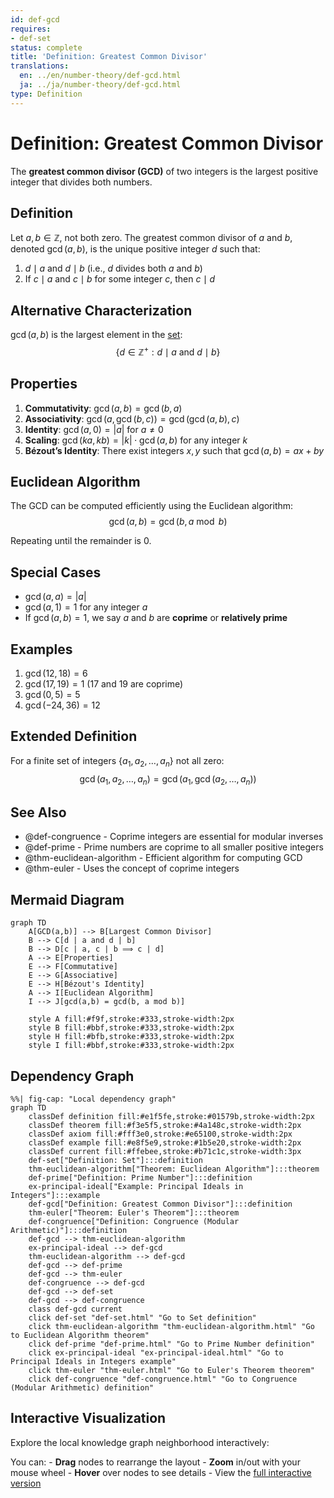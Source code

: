```yaml
---
id: def-gcd
requires:
- def-set
status: complete
title: 'Definition: Greatest Common Divisor'
translations:
  en: ../en/number-theory/def-gcd.html
  ja: ../ja/number-theory/def-gcd.html
type: Definition
---
```


# Definition: Greatest Common Divisor {#def-gcd}

The **greatest common divisor (GCD)** of two integers is the largest positive integer that divides both numbers.

## Definition

Let $a, b \in \mathbb{Z}$, not both zero. The greatest common divisor of $a$ and $b$, denoted $\gcd(a, b)$, is the unique positive integer $d$ such that:

1. $d \mid a$ and $d \mid b$ (i.e., $d$ divides both $a$ and $b$)
2. If $c \mid a$ and $c \mid b$ for some integer $c$, then $c \mid d$

## Alternative Characterization

$\gcd(a, b)$ is the largest element in the [set](../logic-set-theory/def-set.qmd):
$$\{d \in \mathbb{Z}^+ : d \mid a \text{ and } d \mid b\}$$

## Properties

1. **Commutativity**: $\gcd(a, b) = \gcd(b, a)$
2. **Associativity**: $\gcd(a, \gcd(b, c)) = \gcd(\gcd(a, b), c)$
3. **Identity**: $\gcd(a, 0) = |a|$ for $a \neq 0$
4. **Scaling**: $\gcd(ka, kb) = |k| \cdot \gcd(a, b)$ for any integer $k$
5. **Bézout's Identity**: There exist integers $x, y$ such that $\gcd(a, b) = ax + by$

## Euclidean Algorithm

The GCD can be computed efficiently using the Euclidean algorithm:
$$\gcd(a, b) = \gcd(b, a \bmod b)$$

Repeating until the remainder is 0.

## Special Cases

- $\gcd(a, a) = |a|$
- $\gcd(a, 1) = 1$ for any integer $a$
- If $\gcd(a, b) = 1$, we say $a$ and $b$ are **coprime** or **relatively prime**

## Examples

1. $\gcd(12, 18) = 6$
2. $\gcd(17, 19) = 1$ (17 and 19 are coprime)
3. $\gcd(0, 5) = 5$
4. $\gcd(−24, 36) = 12$

## Extended Definition

For a finite set of integers $\{a_1, a_2, \ldots, a_n\}$ not all zero:
$$\gcd(a_1, a_2, \ldots, a_n) = \gcd(a_1, \gcd(a_2, \ldots, a_n))$$

## See Also

- @def-congruence - Coprime integers are essential for modular inverses
- @def-prime - Prime numbers are coprime to all smaller positive integers
- @thm-euclidean-algorithm - Efficient algorithm for computing GCD
- @thm-euler - Uses the concept of coprime integers

## Mermaid Diagram

```mermaid
graph TD
    A[GCD(a,b)] --> B[Largest Common Divisor]
    B --> C[d | a and d | b]
    B --> D[c | a, c | b ⟹ c | d]
    A --> E[Properties]
    E --> F[Commutative]
    E --> G[Associative]
    E --> H[Bézout's Identity]
    A --> I[Euclidean Algorithm]
    I --> J[gcd(a,b) = gcd(b, a mod b)]

    style A fill:#f9f,stroke:#333,stroke-width:2px
    style B fill:#bbf,stroke:#333,stroke-width:2px
    style H fill:#bfb,stroke:#333,stroke-width:2px
    style I fill:#bbf,stroke:#333,stroke-width:2px
```

## Dependency Graph

```mermaid
%%| fig-cap: "Local dependency graph"
graph TD
    classDef definition fill:#e1f5fe,stroke:#01579b,stroke-width:2px
    classDef theorem fill:#f3e5f5,stroke:#4a148c,stroke-width:2px
    classDef axiom fill:#fff3e0,stroke:#e65100,stroke-width:2px
    classDef example fill:#e8f5e9,stroke:#1b5e20,stroke-width:2px
    classDef current fill:#ffebee,stroke:#b71c1c,stroke-width:3px
    def-set["Definition: Set"]:::definition
    thm-euclidean-algorithm["Theorem: Euclidean Algorithm"]:::theorem
    def-prime["Definition: Prime Number"]:::definition
    ex-principal-ideal["Example: Principal Ideals in Integers"]:::example
    def-gcd["Definition: Greatest Common Divisor"]:::definition
    thm-euler["Theorem: Euler's Theorem"]:::theorem
    def-congruence["Definition: Congruence (Modular Arithmetic)"]:::definition
    def-gcd --> thm-euclidean-algorithm
    ex-principal-ideal --> def-gcd
    thm-euclidean-algorithm --> def-gcd
    def-gcd --> def-prime
    def-gcd --> thm-euler
    def-congruence --> def-gcd
    def-gcd --> def-set
    def-gcd --> def-congruence
    class def-gcd current
    click def-set "def-set.html" "Go to Set definition"
    click thm-euclidean-algorithm "thm-euclidean-algorithm.html" "Go to Euclidean Algorithm theorem"
    click def-prime "def-prime.html" "Go to Prime Number definition"
    click ex-principal-ideal "ex-principal-ideal.html" "Go to Principal Ideals in Integers example"
    click thm-euler "thm-euler.html" "Go to Euler's Theorem theorem"
    click def-congruence "def-congruence.html" "Go to Congruence (Modular Arithmetic) definition"
```

## Interactive Visualization

Explore the local knowledge graph neighborhood interactively:

::: {.graph-viz data-id="def-gcd" data-width="700" data-height="500"}
:::

You can:
- **Drag** nodes to rearrange the layout
- **Zoom** in/out with your mouse wheel
- **Hover** over nodes to see details
- View the [full interactive version](../../output/interactive/def-gcd.html){target="_blank"}
